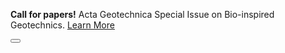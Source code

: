 <div class="alert alert-warning alert-dismissible fade show" role="alert">
  <strong>Call for papers!</strong> Acta Geotechnica Special Issue on Bio-inspired Geotechnics.
  <a href = "resources/actabio.pdf" class="btn btn-warning">Learn More</a>

  <button type="button" class="btn-close" data-bs-dismiss="alert" aria-label="Close"></button>
</div>
